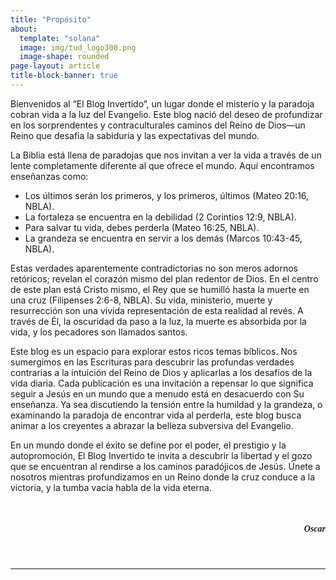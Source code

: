 ```yaml
---
title: "Propósito"
about:
  template: "solana"
  image: img/tud_logo300.png
  image-shape: rounded
page-layout: article
title-block-banner: true
---
```


Bienvenidos al "El Blog Invertido", un lugar donde el misterio y la paradoja cobran vida a la luz del Evangelio. Este blog nació del deseo de profundizar en los sorprendentes y contraculturales caminos del Reino de Dios—un Reino que desafía la sabiduría y las expectativas del mundo.

La Biblia está llena de paradojas que nos invitan a ver la vida a través de un lente completamente diferente al que ofrece el mundo. Aquí encontramos enseñanzas como:

-   Los últimos serán los primeros, y los primeros, últimos (Mateo 20:16, NBLA).
-   La fortaleza se encuentra en la debilidad (2 Corintios 12:9, NBLA).
-   Para salvar tu vida, debes perderla (Mateo 16:25, NBLA).
-   La grandeza se encuentra en servir a los demás (Marcos 10:43-45, NBLA).

Estas verdades aparentemente contradictorias no son meros adornos retóricos; revelan el corazón mismo del plan redentor de Dios. En el centro de este plan está Cristo mismo, el Rey que se humilló hasta la muerte en una cruz (Filipenses 2:6-8, NBLA). Su vida, ministerio, muerte y resurrección son una vívida representación de esta realidad al revés. A través de Él, la oscuridad da paso a la luz, la muerte es absorbida por la vida, y los pecadores son llamados santos.

Este blog es un espacio para explorar estos ricos temas bíblicos. Nos sumergimos en las Escrituras para descubrir las profundas verdades contrarias a la intuición del Reino de Dios y aplicarlas a los desafíos de la vida diaria. Cada publicación es una invitación a repensar lo que significa seguir a Jesús en un mundo que a menudo está en desacuerdo con Su enseñanza. Ya sea discutiendo la tensión entre la humildad y la grandeza, o examinando la paradoja de encontrar vida al perderla, este blog busca animar a los creyentes a abrazar la belleza subversiva del Evangelio.

En un mundo donde el éxito se define por el poder, el prestigio y la autopromoción, El Blog Invertido te invita a descubrir la libertad y el gozo que se encuentran al rendirse a los caminos paradójicos de Jesús. Únete a nosotros mientras profundizamos en un Reino donde la cruz conduce a la victoria, y la tumba vacía habla de la vida eterna.

<br/>

<h5><p style="text-align: right; font-family:fantasy;">Oscar</p></h5>

<br/>

------------------------------------------------------------------------


